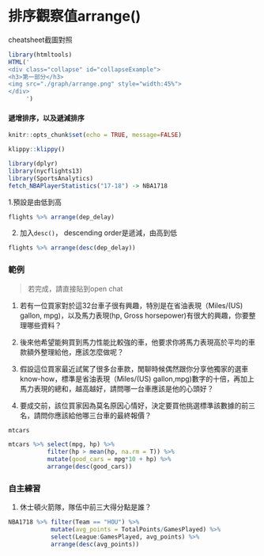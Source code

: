# 排序觀察值arrange()

<div class="alert white">
cheatsheet截圖對照<a data-toggle="collapse" href="#collapseExample" role="button" aria-expanded="false" aria-controls="collapseExample"><i class="fa fa-image"></i></a>
</div>

```r
library(htmltools)
HTML('
<div class="collapse" id="collapseExample">
<h3>第一部分</h3>
<img src="./graph/arrange.png" style="width:45%">
</div>
     ')
```

#### 遞增排序，以及遞減排序{-}

```r
knitr::opts_chunk$set(echo = TRUE, message=FALSE)
```

```r
klippy::klippy()
```

```r
library(dplyr)
library(nycflights13)
library(SportsAnalytics)
fetch_NBAPlayerStatistics("17-18") -> NBA1718
```

1.預設是由低到高
```r
flights %>% arrange(dep_delay)
```

2. 加入`desc()`， descending order是遞減，由高到低
```r
flights %>% arrange(desc(dep_delay))
```

### 範例{-}

> 若完成，請直接貼到open chat

1. 若有一位買家對於這32台車子很有興趣，特別是在省油表現（Miles/(US) gallon, mpg)，以及馬力表現(hp, Gross horsepower)有很大的興趣，你要整理哪些資料？

2. 後來他希望能夠買到馬力性能比較強的車，他要求你將馬力表現高於平均的車款額外整理給他，應該怎麼做呢？

3. 假設這位買家最近試駕了很多台車款，閒聊時候偶然跟你分享他獨家的選車know-how，標準是省油表現（Miles/(US) gallon,mpg)數字的十倍，再加上馬力表現的總和，越高越好，請問哪一台車應該是他的心頭好？

4. 要成交前，該位買家因為莫名原因心情好，決定要買他挑選標準該數據的前三名，請問你應該給他哪三台車的最終報價？

```r
mtcars
```

```r
mtcars %>% select(mpg, hp) %>% 
           filter(hp > mean(hp, na.rm = T)) %>% 
           mutate(good_cars = mpg*10 + hp) %>% 
           arrange(desc(good_cars))
```

### 自主練習{-}
1. 休士頓火箭隊，隊伍中前三大得分點是誰？

```r
NBA1718 %>% filter(Team == "HOU") %>%
            mutate(avg_points = TotalPoints/GamesPlayed) %>% 
            select(League:GamesPlayed, avg_points) %>% 
            arrange(desc(avg_points))
```

